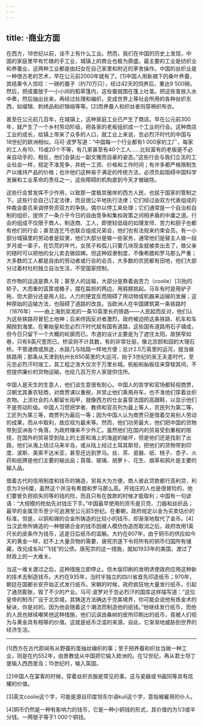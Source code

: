 ```yaml
---
---
---
```

title: ·商业方面
---




在西方，18世纪以前，谈不上有什么工业。然而，我们在中国的历史上发现，中国的家庭里早有忙碌的手工业，城镇上的商业也极为鼎盛。最主要的工业是纺织业和养蚕业，这两种工业都是由妇女在自己家里和附近的茅舍操作。中国的丝织业是一种很古老的艺术，早在公元前2000年就有了。[1]中国人用新摘下的桑叶养蚕，其结果令人惊叹：一磅的蚕子（约70万只），经过42天的饲养后，重达9 500磅。然后，把成蚕放于一小小间的稻草篷内，这些蚕就围在篷上吐茧。把这些茧放入水中煮，然后抽出丝来，再经过处理和编织，变成世界上等社会所用的各种丝织东西，如缀锦、刺绣品和织锦缎等等。[2]而养蚕人和织丝者则穿棉织布衣。

甚至在公元前几百年，在城镇上，这种家庭工业已产生了商店。早在公元前300年，就产生了一个乡村劳动阶级，把各家的老板组织成一个工业的行会。这种商店工业的成长，给镇上带来了众多的人口，就工业上来说，忽必烈汗时代的中国与18世纪的欧洲相似。马可·波罗写道：“中国每一个行业都有1 000家的工厂，每家的工人有10、15或20个不等，有几家甚至有40个工人……比较富有的老板是不必亲自动手的，相反，他们会装出一副文雅而自豪的姿态。”这些行会与我们立法的工业社会一样，规定不准竞争，并统一工资、价格和工作时间；有许多都严格限制生产以维持产品的价格；也许他们这种易于满足的传统方法，必须负起阻碍中国科学发展和工业革命的责任之一，这些障碍的机构直到今天才被破除。

这些行会曾发挥不少作用，以致那一度极其傲岸的西方人民，也屈于国家的管制之下。这些行会自己订定法律，而且很公平地执行法律；它们经过由双方代表组成的仲裁会委员来调停劳资双方的争执，偶尔以停工来处理；它们通常是一个自治和自制的组织，提供了一条介乎今日的自由竞争和集权政策之间相矛盾的中庸之道。行会的组成不仅限于商人、制造商、工人，即使较低级的如理发师、苦力和厨子也都有他们的行会；甚至连乞丐也联合组成兄弟会，他们也有法规来约束会员。有一小部分城镇里的劳动者是奴隶，他们大部分是做一些家务，通常他们是替主人做一段岁月或一辈子。在饥荒的年代，女孩子和孤儿只要几块现金就被卖出去了，做父亲的随时可以把他的女儿卖去做奴婢。但这种奴隶制度，不像希腊和罗马那么严重；大多数的工人都是自由的劳动者或行会的会员，大多数的农民都有田地，他们大部分过着村社的独立自治生活，不受国家控制。

农作物的运送是靠人背；甚至人的运输，大部分是靠着由苦力（coolie）[3]抬的轿子。大而重的篮筐或桶子，摆在扁担的两边，用肩膀挑起。马车有时是用驴子拖，但大部分还是用人拉。人力的便宜反而阻碍了用动物或机器来运输的发展；这种原始的运输方法，也阻碍了道路的改良。当欧洲人在中国建筑第一条铁路时（1876年）——由上海到吴淞的一条10英里长的铁路——人民起而反对，他们认为这些铁路将冒犯土地神；后来终因反对者激烈，政府被迫把这条铁路、机车和车厢抛到海里。在秦始皇和忽必烈汗时代就有国有道路，这些国有道路用石子铺成，但今日只留下一个大概的轮廓而已。市道的设计主要是为了遮住太阳，故狭窄如巷，只有8英尺宽而已。桥梁则不计其数，有的非常壮丽，像北京颐和园的大理石桥。不管通商或旅途，水路几与陆路一样地方便；总计2.5万英里的运河，就当做铁路用；那条从天津到杭州长650英里的大运河，始于3世纪的吴王夫差时代，至元忽必烈汗时竣工，其工程之浩大仅次于万里长城。帆船和舢板往来穿梭其间，不但提供廉价的货物运输，也给几百万穷人家提供住所。

中国人是天生的生意人，他们谈生意很有耐心。中国人的哲学和官场都轻视商贾，汉朝尤其重农轻商，对商贾课以重税，并禁止他们乘用舟车，也不准他们穿着丝织衣物。上流社会的人都留长指甲，就像西方的仕女喜穿法国的高跟鞋，以显示他们不是劳动阶级。中国人习惯把学者、教师和官员列为最上等人，农民列为第二等，工匠列为第三等，商贾列为最后一等；因为中国人认为商贾只是借着交易别人劳动的成果，而从中取利，故应视为最末等。然而，他们功劳最大，他们把中国的货物带到亚洲各个角落，为政府赚来不少外汇。虽然他们在国内的贸易受到重税的阻挠，在国外的贸易受到陆上的土匪和海上的海盗的破坏，但是他们还是找到了出路，他们从海上绕过马来半岛，或从陆上经过土耳其斯坦，把他们的货物带到印度、波斯、美索不达米亚，甚至还远到罗马。丝、茶、瓷器、纸、桃子、杏子、火药和纸牌是他们主要的输出品；苜蓿、玻璃、胡萝卜、花生、烟草和鸦片是主要的输入品。

借着古代的信用制度和钱币的铸造，贸易大为方便。商人彼此贷款都行高利贷，利息为3分6厘，虽然这个并没有希腊和罗马那么高。开钱庄的人也是很冒险的，他们要冒负担损失同等的钱的险，而且只有在放款的时候才能取利；中国有一句谚语：“大规模的抢劫先对钱庄下手。”中国最早使用的货币是贝壳、刀器和丝织品；最早的金属货币至少可追溯至公元前5世纪。在秦朝，政府规定以金为买卖估价的标准。但是，以铜和锡的合金所铸造的比较小的钱币，却渐渐地取代了金币。[4]当汉武帝所铸造的一种银锡合金的钱币因被人模仿伪造而取消之后，政府改用1英尺长的皮条作为钱币，这是日后纸币的滥觞。大约在807年，由于铜币的供应如今天的黄金一样，赶不上大量货物的需要，唐宪宗遂下令将所有的铜币归国所有储藏，改兑成名叫“飞钱”的公债。唐宪宗的这一措施，就如1933年的美国，渡过了财政上的一大难关。

当这一难关渡过之后，这种措施立即停止。但木版印刷的发明诱使政府应用这种新的技术去制造钱币。大约在935年，当时半独立的四川省首先印造纸币；970年，朝廷在国都长安开始正式发行纸币。宋朝的时候，政府疯狂地大量发行纸币，引起了通货膨胀，毁了不少的产业。马可·波罗对于忽必烈汗的国库这样描写道：“这位皇帝的制币厂设于北京城，其铸造方法确达于完美境界，你可能会说他有炼金术的秘诀，你是对的。因为他会随着这个潮流而制造他的纸钱。”他继续发行纸币，而他的人民也继续嘲笑他这种措施，他们讥讽由桑树的皮所印刷出的纸币，竟被人们视为与黄金具有相等的价值。这就是纸币泛滥的来源。自此，它渐渐地威胁到世界的经济生活。



* * *



[1]西方在古代即闻有从野蚕的茧抽丝编织的事；至于把养蚕和织丝当做一种工业，则是在约552年，由景教徒从中国把它输入欧洲的。在12世纪，再从君士坦丁堡输入西西里岛；15世纪时，输入英国。

[2]中国人在宴客的时候，穿着丝织衣服是常见的事。这与瓷器或书画同等具有炫耀的价值。

[3]英文coolie这个字，可能是源自印度坦东尔语kuli这个字，意指被雇用的仆人。

[4]铜币仍然是一种有影响力的钱币，它是一种小铜钱的形式，其价值约为1/3或半分钱。一两银子等于1 000个铜钱。